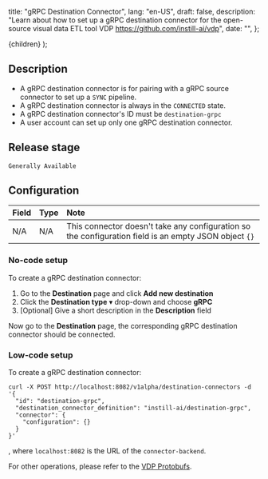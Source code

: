   title: "gRPC Destination Connector",
  lang: "en-US",
  draft: false,
  description:
    "Learn about how to set up a gRPC destination connector for the open-source visual data ETL tool VDP https://github.com/instill-ai/vdp",
  date: "",
};

  <DocsLayout meta={meta}>{children}</DocsLayout>
);

## Description

- A gRPC destination connector is for pairing with a gRPC source connector to set up a `SYNC` pipeline.
- A gRPC destination connector is always in the `CONNECTED` state.
- A gRPC destination connector's ID must be `destination-grpc`
- A user account can set up only one gRPC destination connector.

## Release stage

`Generally Available`

## Configuration

| Field | Type | Note                                                                                                  |
| :---- | :--- | :---------------------------------------------------------------------------------------------------- |
| N/A   | N/A  | This connector doesn't take any configuration so the configuration field is an empty JSON object `{}` |

### No-code setup

To create a gRPC destination connector:

1. Go to the **Destination** page and click **Add new destination**
2. Click the **Destination type** ▾ drop-down and choose **gRPC**
3. [Optional] Give a short description in the **Description** field

Now go to the **Destination** page, the corresponding gRPC destination connector should be connected.

### Low-code setup

To create a gRPC destination connector:

```shellscript cURL
curl -X POST http://localhost:8082/v1alpha/destination-connectors -d '{
  "id": "destination-grpc",
  "destination_connector_definition": "instill-ai/destination-grpc",
  "connector": {
    "configuration": {}
  }
}'
```

, where `localhost:8082` is the URL of the `connector-backend`.

For other operations, please refer to the [VDP Protobufs](https://buf.build/instill-ai/protobufs).
